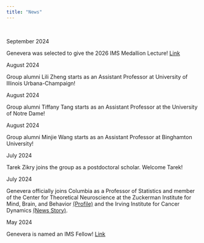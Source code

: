 ```yaml
---
title: "News"
---
```


<br>

::: {.grid}


::: {.g-col-2}
September 2024
:::
::: {.g-col-10}
Genevera was selected to give the 2026 IMS Medallion Lecture! [Link](https://news.columbia.edu/news/five-columbia-faculty-receive-top-honor-statistics)
:::



::: {.g-col-2}
August 2024
:::
::: {.g-col-10}
Group alumni Lili Zheng starts as an Assistant Professor at University of Illinois Urbana-Champaign!
:::



::: {.g-col-2}
August 2024
:::
::: {.g-col-10}
Group alumni Tiffany Tang starts as an Assistant Professor at the University of Notre Dame!
:::


::: {.g-col-2}
August 2024
:::
::: {.g-col-10}
Group alumni Minjie Wang starts as an Assistant Professor at Binghamton University!
:::


::: {.g-col-2}
July 2024
:::
::: {.g-col-10}
Tarek Zikry joins the group as a postdoctoral scholar.  Welcome Tarek!
:::



::: {.g-col-2}
July 2024
:::
::: {.g-col-10}
Genevera officially joins Columbia as a Professor of Statistics and member of the Center for Theoretical Neuroscience at the Zuckerman Institute for Mind, Brain, and Behavior [(Profile)](https://zuckermaninstitute.columbia.edu/genevera-i-allen-phd) and the Irving Institute for Cancer Dynamics [(News Story)](https://cancerdynamics.columbia.edu/news/new-horizons-data-science-welcoming-genevera-allen-iicd).  
:::


::: {.g-col-2}
May 2024
:::
::: {.g-col-10}
Genevera is named an IMS Fellow! [Link](https://stat.columbia.edu/2024/05/06/congratulations-to-dr-genevera-allen-for-being-named-an-institute-of-mathematical-statistics-fellow/)
:::


:::